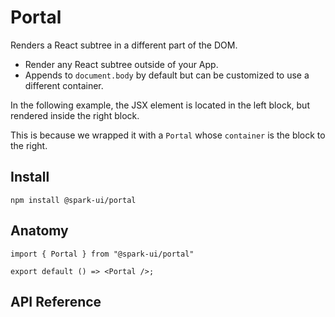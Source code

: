
<Meta of={PortalStories} />

# Portal

Renders a React subtree in a different part of the DOM.

- Render any React subtree outside of your App.
- Appends to `document.body` by default but can be customized to use a different container.

In the following example, the JSX element is located in the left block, but rendered inside the right block.

This is because we wrapped it with a `Portal` whose `container` is the block to the right.

<Canvas of={PortalStories.Usage} />

## Install

```
npm install @spark-ui/portal
```

## Anatomy

```tsx
import { Portal } from "@spark-ui/portal"

export default () => <Portal />;
```

## API Reference

<ArgTypes of={Portal} />

